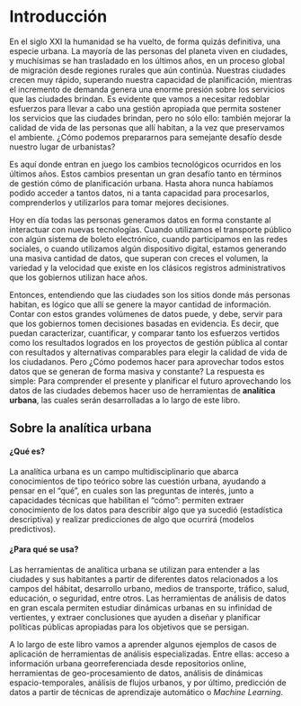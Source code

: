 # Introducción {#intro}

<div class=text-justify>

En el siglo XXI la humanidad se ha vuelto, de forma quizás definitiva, una especie urbana. La mayoría de las personas del planeta viven en ciudades, y muchísimas se han trasladado en los últimos años, en un proceso global de migración desde regiones rurales que aún continúa. Nuestras ciudades crecen muy rápido, superando nuestra capacidad de planificación, mientras el incremento de demanda genera una enorme presión sobre los servicios que las ciudades brindan. Es evidente que vamos a necesitar redoblar esfuerzos para llevar a cabo una gestión apropiada que permita sostener los servicios que las ciudades brindan, pero no sólo ello: también mejorar la calidad de vida de las personas que allí habitan, a la vez que preservamos el ambiente. ¿Cómo podemos prepararnos para semejante desafío desde nuestro lugar de urbanistas?

Es aquí donde entran en juego los cambios tecnológicos ocurridos en los últimos años. Estos cambios presentan un gran desafío tanto en términos de gestión cómo de planificación urbana. Hasta ahora nunca habíamos podido acceder a tantos datos, ni a tanta capacidad para procesarlos, comprenderlos y utilizarlos para tomar mejores decisiones.

Hoy en día todas las personas generamos datos en forma constante al interactuar con nuevas tecnologías. Cuando utilizamos el transporte público con algún sistema de boleto electrónico, cuando participamos en las redes sociales, o cuando utilizamos algún dispositivo digital, estamos generando una masiva cantidad de datos, que superan con creces el volumen, la variedad y la velocidad que existe en los clásicos registros administrativos que los gobiernos utilizan hace años.

Entonces, entendiendo que las ciudades son los sitios donde más personas habitan, es lógico que allí se genere la mayor cantidad de información. Contar con estos grandes volúmenes de datos puede, y debe, servir para que los gobiernos tomen decisiones basadas en evidencia. Es decir, que puedan caracterizar, cuantificar, y comparar tanto los esfuerzos vertidos como los resultados logrados en los proyectos de gestión pública al contar con resultados y alternativas comparables para elegir la calidad de vida de los ciudadanos. Pero ¿Cómo podemos hacer para aprovechar todos estos datos que se generan de forma masiva y constante? La respuesta es simple: Para comprender el presente y planificar el futuro aprovechando los datos de las ciudades debemos hacer uso de herramientas de **analítica urbana**, las cuales serán desarrolladas a lo largo de este libro. 

</div>

## Sobre la analítica urbana

#### ¿Qué es?

<div class=text-justify>

La analítica urbana es un campo multidisciplinario que abarca conocimientos de tipo teórico sobre las cuestión urbana, ayudando a pensar en el "qué", en cuales son las preguntas de interés, junto a capacidades técnicas que habilitan el "cómo": permiten extraer conocimiento de los datos para describir algo que ya sucedió (estadística descriptiva) y realizar predicciones de algo que ocurrirá (modelos predictivos). 

</div>

#### ¿Para qué se usa?

<div class=text-justify>


Las herramientas de analítica urbana se utilizan para entender a las ciudades y sus habitantes a partir de diferentes datos relacionados a los campos del hábitat, desarrollo urbano, medios de transporte, tráfico, salud, educación, o seguridad, entre otros. Las herramientas de análisis de datos en gran escala permiten estudiar dinámicas urbanas en su infinidad de vertientes, y extraer conclusiones que ayuden a diseñar y planificar políticas públicas apropiadas para los objetivos que se persigan.

A lo largo de este libro vamos a aprender algunos ejemplos de casos de aplicación de herramientas de análisis especializadas. Entre ellas: acceso a información urbana georreferenciada desde repositorios online, herramientas de geo-procesamiento de datos, análisis de dinámicas espacio-temporales, análisis de flujos urbanos, y por último, predicción de datos a partir de técnicas de aprendizaje automático o _Machine Learning_.

</div>

